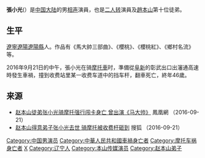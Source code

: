 '''張小光'''({{bd|1970年|9月8日|2016年|9月21日}}）是[[中国大陆|中国大陆]]的男[[相声|相声]]演員，也是[[二人转|二人转]]演員及[[趙本山|趙本山]]第十位徒弟。

==生平==
[[辽宁省|遼寧]][[辽阳市|遼陽]][[遼陽縣|遼陽縣]]人。作品有《馬大帥三部曲》、《櫻桃》、《櫻桃紅》、《鄉村名流》等。

2016年9月21日的中午，張小光在骑[[摩托車|摩托車]]时，準備從[[阜新市|阜新]]的彰武出口出瀋通高速時發生車禍，撞到收费站里某一收费车道中的挡车杆，翻車死亡，終年46歲。

== 来源 ==
* [http://ent.ifeng.com/bdcoop/20160921/42688282_0.shtml?_zbs_duba_jsws#p=1 赵本山徒弟张小光骑摩托强行闯卡身亡 曾出演《马大帅》] 鳳凰網 （2016-09-21）
* [http://news.sohu.com/20160921/n468862669.shtml 赵本山得意弟子张小光去世 骑摩托被收费杆砸到] 搜狐 （2016-09-21）

{{DEFAULTSORT:Z}}
[[Category:中国男演员|Category:中国男演员]]
[[Category:中華人民共和國車禍身亡者|Category:中華人民共和國車禍身亡者]]
[[Category:摩托车祸身亡者|Category:摩托车祸身亡者]]
[[Category:张姓|X]]
[[Category:辽宁人|Category:辽宁人]]
[[Category:本山传媒演员|Category:本山传媒演员]]
[[Category:赵本山弟子|Category:赵本山弟子]]